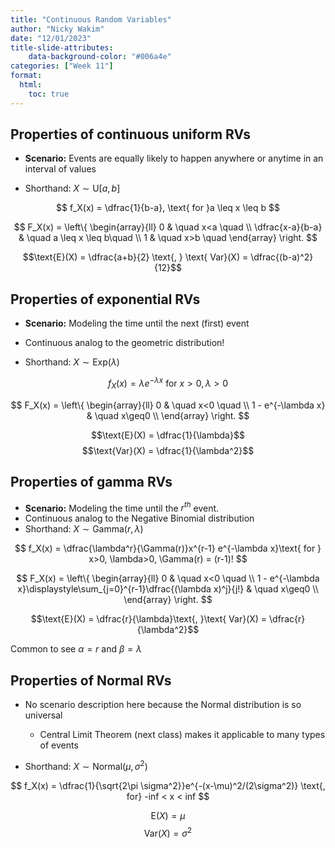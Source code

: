 ```yaml
---
title: "Continuous Random Variables"
author: "Nicky Wakim"
date: "12/01/2023"
title-slide-attributes:
    data-background-color: "#006a4e"
categories: ["Week 11"]
format: 
  html:
    toc: true
---
```


## Properties of continuous uniform RVs

-   **Scenario:** Events are equally likely to happen anywhere or anytime in an interval of values

-   Shorthand: $X \sim \text{U}[a,b]$

$$
f_X(x) = \dfrac{1}{b-a}, \text{ for }a \leq x \leq b
$$

$$
F_X(x) = \left\{
        \begin{array}{ll}
            0 & \quad x<a \quad \\
            \dfrac{x-a}{b-a} & \quad a \leq x \leq b\quad \\
            1 & \quad x>b \quad
        \end{array}
    \right.
$$

$$\text{E}(X) = \dfrac{a+b}{2} \text{, } \text{ Var}(X) = \dfrac{(b-a)^2}{12}$$

## Properties of exponential RVs

-   **Scenario:** Modeling the time until the next (first) event

-   Continuous analog to the geometric distribution!

-   Shorthand: $X \sim \text{Exp}(\lambda)$

$$
f_X(x) = \lambda e^{-\lambda x}\text{ for } x>0, \lambda>0
$$

$$
F_X(x) = \left\{
        \begin{array}{ll}
            0 & \quad x<0 \quad \\
            1 - e^{-\lambda x} & \quad x\geq0 \\
        \end{array}
    \right.
$$

$$\text{E}(X) = \dfrac{1}{\lambda}$$ $$\text{Var}(X) = \dfrac{1}{\lambda^2}$$


## Properties of gamma RVs

-   **Scenario:** Modeling the time until the $r^{th}$ event.
-   Continuous analog to the Negative Binomial distribution
-   Shorthand: $X \sim \text{Gamma}(r, \lambda)$

$$
f_X(x) = \dfrac{\lambda^r}{\Gamma(r)}x^{r-1} e^{-\lambda x}\text{ for } x>0, \lambda>0, \Gamma(r) = (r-1)!
$$

$$
F_X(x) = \left\{
        \begin{array}{ll}
            0 & \quad x<0 \quad \\
            1 - e^{-\lambda x}\displaystyle\sum_{j=0}^{r-1}\dfrac{(\lambda x)^j}{j!}  & \quad x\geq0 \\
        \end{array}
    \right.
$$

$$\text{E}(X) = \dfrac{r}{\lambda}\text{, }\text{ Var}(X) = \dfrac{r}{\lambda^2}$$

Common to see $\alpha = r$ and $\beta = \lambda$

## Properties of Normal RVs

-   No scenario description here because the Normal distribution is so universal

      -   Central Limit Theorem (next class) makes it applicable to many types of events

-   Shorthand: $X \sim \text{Normal}(\mu, \sigma^2)$

$$
f_X(x) = \dfrac{1}{\sqrt{2\pi \sigma^2}}e^{-(x-\mu)^2/(2\sigma^2)} \text{, for} -inf < x < inf
$$

$$\text{E}(X) = \mu $$ $$\text{Var}(X) = \sigma^2$$
